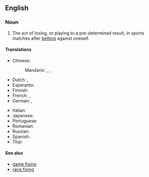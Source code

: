 ==English==
{{wikipedia}}

===Noun===
{{en-noun|-}}

# {{lb|en|sports}} The act of losing, or playing to a pre-determined result, in sports matches after [[betting]] against oneself.

====Translations====
{{trans-top|the act of losing, or playing to a pre-determined result}}
* Chinese:
*: Mandarin: {{t|cmn|假球|tr=jiǎqiú|sc=Hani}}, {{t|cmn|造馬|sc=Hani}}, {{t|cmn|造马|tr=zàomǎ|sc=Hani}}
* Dutch: {{t|nl|matchfixing|m|n}}, {{t|nl|wedstrijdvervalsing|f}}
* Esperanto: {{t-needed|eo}}
* Finnish: {{t|fi|sopupelaaminen}}
* French: {{t|fr|match arrangé|m}}, {{t|fr|match truqué|m}}
* German: {{t|de|Match-Fixing|n}}, {{t|de|Spielmanipulation|alt=Spielmanipulationen|f-p}}
{{trans-mid}}
* Italian: {{t-needed|it}}
* Japanese: {{t+|ja|八百長|tr=やおちょう, yaochō|sc=Jpan}}
* Portuguese: {{t|pt|resultado combinado|m}}
* Romanian: {{t+|ro|blat|n}}
* Russian: {{t|ru|договорно́й матч|m}}
* Spanish: {{t|es|amaño de partidos|m}}
* Thai: {{t-needed|th}}
{{trans-bottom}}

====See also====
* [[game fixing]]
* [[race fixing]]